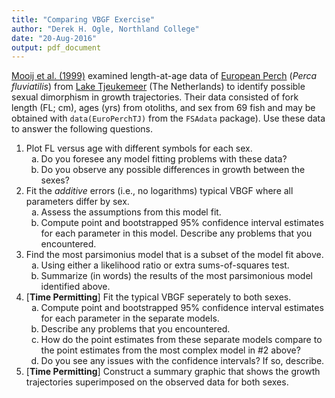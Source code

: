 ```yaml
---
title: "Comparing VBGF Exercise"
author: "Derek H. Ogle, Northland College"
date: "20-Aug-2016"
output: pdf_document
---
```


[Mooij et al. (1999)](http://www.tandfonline.com/doi/abs/10.1577/1548-8659%281999%29128%3C0483%3AAACOFG%3E2.0.CO%3B2) examined length-at-age data of [European Perch](https://en.wikipedia.org/wiki/European_perch) (*Perca fluviatilis*) from [Lake Tjeukemeer](http://wldb.ilec.or.jp/data/databook_html/eur/eur-01.html) (The Netherlands) to identify possible sexual dimorphism in growth trajectories.  Their data consisted of fork length (FL; cm), ages (yrs) from otoliths, and sex from 69 fish and may be obtained with `data(EuroPerchTJ)` from the `FSAdata` package).  Use these data to answer the following questions.

1. Plot FL versus age with different symbols for each sex.
    a. Do you foresee any model fitting problems with these data?
    a. Do you observe any possible differences in growth between the sexes?
1. Fit the *additive* errors (i.e., no logarithms) typical VBGF where all parameters differ by sex.
    a. Assess the assumptions from this model fit.
    a. Compute point and bootstrapped 95% confidence interval estimates for each parameter in this model.  Describe any problems that you encountered.
1. Find the most parsimonius model that is a subset of the model fit above.
    a. Using either a likelihood ratio or extra sums-of-squares test.
    a. Summarize (in words) the results of the most parsimonious model identified above.
\vspace{24pt}
1. [**Time Permitting**] Fit the typical VBGF seperately to both sexes.
    a. Compute point and bootstrapped 95% confidence interval estimates for each parameter in the separate models.
    a. Describe any problems that you encountered.
    a. How do the point estimates from these separate models compare to the point estimates from the most complex model in #2 above?
    a. Do you see any issues with the confidence intervals?  If so, describe.
1. [**Time Permitting**] Construct a summary graphic that shows the growth trajectories superimposed on the observed data for both sexes.
